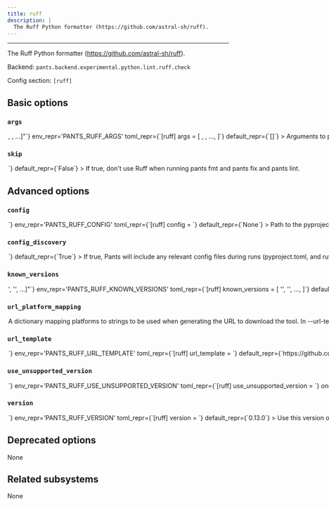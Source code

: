 ```yaml
---
title: ruff
description: |
  The Ruff Python formatter (https://github.com/astral-sh/ruff).
---
```



---

The Ruff Python formatter (https://github.com/astral-sh/ruff).

Backend: <span className="color--primary">`pants.backend.experimental.python.lint.ruff.check`</span>

Config section: <span className="color--primary">`[ruff]`</span>

<span className={styles.options}>

## Basic options

### `args`

<Option
  cli_repr={`--ruff-args="[<shell_str>, <shell_str>, ...]"`}
  env_repr='PANTS_RUFF_ARGS'
  toml_repr={`[ruff]
args = [
    <shell_str>,
    <shell_str>,
    ...,
]`}
  default_repr={`[]`}
>

Arguments to pass directly to Ruff, e.g. `--ruff-args='--exclude=foo --ignore=E501'`.

</Option>

### `skip`

<Option
  cli_repr={`--[no-]ruff-skip`}
  env_repr='PANTS_RUFF_SKIP'
  toml_repr={`[ruff]
skip = <bool>`}
  default_repr={`False`}
>

If true, don&#x27;t use Ruff when running `pants fmt` and `pants fix` and `pants lint`.

</Option>

## Advanced options

### `config`

<Option
  cli_repr={`--ruff-config=<file_option>`}
  env_repr='PANTS_RUFF_CONFIG'
  toml_repr={`[ruff]
config = <file_option>`}
  default_repr={`None`}
>

Path to the `pyproject.toml` or `ruff.toml` file to use for configuration (https://github.com/astral-sh/ruff#configuration).

Setting this option will disable `[ruff].config_discovery`. Use this option if the config is located in a non-standard location.

</Option>

### `config_discovery`

<Option
  cli_repr={`--[no-]ruff-config-discovery`}
  env_repr='PANTS_RUFF_CONFIG_DISCOVERY'
  toml_repr={`[ruff]
config_discovery = <bool>`}
  default_repr={`True`}
>

If true, Pants will include any relevant config files during runs (`pyproject.toml`, and `ruff.toml`).

Use `[ruff].config` instead if your config is in a non-standard location.

</Option>

### `known_versions`

<Option
  cli_repr={`--ruff-known-versions="['<str>', '<str>', ...]"`}
  env_repr='PANTS_RUFF_KNOWN_VERSIONS'
  toml_repr={`[ruff]
known_versions = [
    '<str>',
    '<str>',
    ...,
]`}
  default_repr={`[\n  "0.13.0|macos_x86_64|ac47ad1ac90f3070c064d2f5fceef4fe609fec7c073fd29d0814ed126c492e6d|12924617",\n  "0.13.0|macos_arm64|0d706798534537b6655b79fd95c2955c0a0013d4c54d36679d3306825a6bd6aa|12098971",\n  "0.13.0|linux_x86_64|b56ac90cc6987401bafdcf1b931ef044074c5b9451286afa4606a983f64f4fdd|13437622",\n  "0.13.0|linux_arm64|bdee6f1376470b74b1dc5ed48eca52ec9c3e4512bd7f3204e0df100f0bed4741|12137114",\n  "0.12.5|macos_x86_64|5af0b2931581a5ed91743c9f669c23cb0db9bb1f0c49f8695ad1443dbc6a9e50|12478716",\n  "0.12.5|macos_arm64|8819b61cff645c1d1671df331bb57c1ab230094b686942bccedde1f888feb522|11719060",\n  "0.12.5|linux_x86_64|79beb4eac07beaea24774709eeb88a87115f1b53f857dcc1155431e642e01ade|12995071",\n  "0.12.5|linux_arm64|f147ccdbe26d35f2752c6d97d158bc8e3b4d1833d283748fc48f350c698a6f7b|11787954",\n  "0.11.13|macos_x86_64|8dcc61306472f75c07af6d0446060e26227d773cee319d21900ac3a1d7bc4955|11085786",\n  "0.11.13|macos_arm64|7d5e8feea7ee5c3962807996cad557e8a0c4d676c1cba6223bfb0e8b2ca07723|10425890",\n  "0.11.13|linux_x86_64|4540e8bc5b2af73c4b79e9e993724b044310eea4aa9003cf05ed4bdee6c25735|11609889",\n  "0.11.13|linux_arm64|1ff8292d610302bc20791f6ab264de499b6d2fbf89030fef915908c564a78e82|10519905",\n  "0.11.5|macos_x86_64|c28725c6421d5834b2cd16c7b13c3831b3363d6d558448d7dd3e0aa695551f94|10882726",\n  "0.11.5|macos_arm64|4a5b1a44412bda817debb67d826a565f11b235744870b509f44102403a3a9e89|10228748",\n  "0.11.5|linux_x86_64|067c1c6c4d6033b65fe788f5310075686110b286a102431fb19883c079e2fca1|11413549",\n  "0.11.5|linux_arm64|77c11c7a70d3bf499915bab5a7691e955f4127164c4cfb7ef4e0773892ed2509|10318966",\n  "0.11.0|macos_x86_64|a208dee9c1a7a063dace746836fd2d7e5f7694d2142700d3964fccf141ada555|10861900",\n  "0.11.0|macos_arm64|09ea313f2aab3844432b46c6c5e3e066b26ae4953f4bac1e545176e5dea22306|10239274",\n  "0.11.0|linux_x86_64|3148cd8131ec4f525551b16a57186f5533c705950269cbee7674d484ca6eefe5|11412993",\n  "0.11.0|linux_arm64|60904d6d51b1a8dd49ab948dd1de33ce439ca872c82faa5dab90fce838539317|10313237",\n  "0.10.0|macos_x86_64|2388af7881c7e50026388e953fa6eab7c1ae94c868926a6185c3cb38f9f15aa2|10862770",\n  "0.10.0|macos_arm64|1da279b8302cd86f50d38fc8ad62cd12f4d07c0c402c13a3bac7dc244c7db138|10224628",\n  "0.10.0|linux_x86_64|5e949f667a1dd76ab4382ba713fed3390ddc6088147ba0eb70fd8aa2ec564751|11399512",\n  "0.10.0|linux_arm64|7b9fe2e2cecde897fb35a1a0bb1ccd10dde3395acd81aea7e5e6b0b24824e7c7|10305951",\n  "0.9.10|macos_x86_64|1e5080489fdf483e7111bb1575f045ec13da2fdbfc6ac5fd58b5d55cf9cd7668|10838186",\n  "0.9.10|macos_arm64|1fccbd53431eaa596f2322494edbdc444f99db651566188fa0a9820c26bbef77|10147621",\n  "0.9.10|linux_x86_64|15e93ee078beb5ec24d1afb02a1cce2a873ac627d378c987adda4f6ab3b5f886|11373081",\n  "0.9.10|linux_arm64|c131df77457ed45aa44b617194563ceea2e29e595c42d06804e04155529423b4|10245226",\n  "0.9.6|macos_x86_64|ec88c095036b25e95391ea202fcc9496d565f4e43152db10785eb9757ea0815d|11663591",\n  "0.9.6|macos_arm64|a3132eb5e3d95f36d378144082276fbed0309789dadb19d8a4c41ec5e80451fb|11124436",\n  "0.9.6|linux_x86_64|c725f57aa11d636f1d7f0f378c604d4db29c4dbb5ff0578f9fbbc578364875df|12568611",\n  "0.9.6|linux_arm64|8f64e97deae1c12f659fd13e6e14d78cf15ed876d1548ac76b235f78ab5803e1|11929444",\n  "0.8.6|macos_x86_64|3ff48d180472a1aee6385ba43606ba6a5a6ab89f16a3ca8ccb234966fe3698c1|10374010",\n  "0.8.6|macos_arm64|d24cfe247de2bfd90d7f0604196247b680e1db5b6c8427cf6e540c38044526f7|10005432",\n  "0.8.6|linux_x86_64|a691c78f045f7202b15620939c4b087f301afe884e42d09a19725f61581aa887|11329234",\n  "0.8.6|linux_arm64|23c5d1dd7eed23d2bd6d340df05a068030e267db28150892a72e3dc97b175164|10868993",\n  "0.7.4|macos_x86_64|9762afafafacd801eb95a086dcd3359075ab5cc4cd1371b7ff0550c44ac4e47c|10223356",\n  "0.7.4|macos_arm64|af9583bff12afbca5d5670334e0187dd60c4d91bc71317d1b2dde70cb1200ba9|9882883",\n  "0.7.4|linux_x86_64|38ff38639f33764acf2cf3c3252e2a214b7f5fedafa67c50909926297dba9229|11172665",\n  "0.7.4|linux_arm64|329ddf6bb4f34fbcba273ecb1460280aa2ad92150a94f58110861b3c4453ce35|10703090",\n  "0.7.2|macos_x86_64|5815756947d0a7b1d90805b07ffb2c376c8a9800e9462d545839dc0d79a091d2|10162492",\n  "0.7.2|macos_arm64|1c9f5a4fc815330d01fd8a56a7a70114ff3ed149bd997ff831524313705ba991|9802953",\n  "0.7.2|linux_x86_64|b769e11a3e23a72692cb97ed762ff28e48534972a8ef447fd5b0d3178a56ffd8|11097578",\n  "0.7.2|linux_arm64|f9342fcca6b58143f316ef3e617f39334edb4c3d15fced5220bd939685f6261d|10651691",\n  "0.6.9|macos_x86_64|34aa37643e30dcb81a3c0e011c3a8df552465ea7580ba92ca727a3b7c6de25d1|10018168",\n  "0.6.9|macos_arm64|b94562393a4bf23f1a48521f5495a8e48de885b7c173bd7ea8206d6d09921633|9697031",\n  "0.6.9|linux_x86_64|39a1cd878962ebc88322b4f6d33cae2292454563028f93a3f1f8ce58e3025b07|11000553",\n  "0.6.9|linux_arm64|73df3729a3381d0918e4640aac4b2653c542f74c7b7843dee8310e2c877e6f2e|10724239",\n  "0.6.4|macos_x86_64|4438cbc80c6aa0e839abc3abb2a869a27113631cb40aa26540572fb53752c432|9463378",\n  "0.6.4|macos_arm64|2648dd09984c82db9f3163ce8762c89536e4bf0e198f17e06a01c0e32214273e|9167424",\n  "0.6.4|linux_x86_64|3ca04aabf7259c59193e4153a865618cad26f73be930ce5f6109e0e6097d037b|10373921",\n  "0.6.4|linux_arm64|a9157a0f062d62c1b1582284a8d10629503f38bc9b7126b614cb7569073180ff|10120541",\n  "0.5.7|macos_x86_64|1f9a7d307f191781fc895947af21d32f8c810c5a5a4cdff16ac53d88a14acd69|8662539",\n  "0.5.7|macos_arm64|b78a09f44dc60d8c894aba6cad55abd3b0eccc0992d60a86f74155fc459e227b|8256430",\n  "0.5.7|linux_x86_64|9a5580536ef9cea7d8e56be8af712ac5cd152c081969ece2fbc3631b30bbb5e8|10263458",\n  "0.5.7|linux_arm64|2509d20ef605fb1c8af37af1f46fefc85e1d72add6e87187cb6543420c05dfb1|9991080",\n  "0.4.10|macos_x86_64|6e96f288d13b68863e79c9f107a0c51660215829726c9d3dc4879c1801fa3140|8490153|https://github.com/astral-sh/ruff/releases/download/v0.4.10/ruff-0.4.10-x86_64-apple-darwin.tar.gz",\n  "0.4.10|macos_arm64|5a4ff81270eee1efa7901566719aca705a3e8d0f1abead96c01caa4678a7762e|8094319|https://github.com/astral-sh/ruff/releases/download/v0.4.10/ruff-0.4.10-aarch64-apple-darwin.tar.gz",\n  "0.4.10|linux_x86_64|332ba368c6e08afc3c5d1c7f6e4fb7bf238b7cbf007b400e6bdf01a0a36ae656|10130989|https://github.com/astral-sh/ruff/releases/download/v0.4.10/ruff-0.4.10-x86_64-unknown-linux-musl.tar.gz",\n  "0.4.10|linux_arm64|75332c97520233b5f95cb3d40bdef13b40e1aa5e6c82a078623993545771f55f|9851689|https://github.com/astral-sh/ruff/releases/download/v0.4.10/ruff-0.4.10-aarch64-unknown-linux-musl.tar.gz",\n  "0.4.9|macos_x86_64|e4d745adb0f5a0b08f2c9ca71e57f451a9b8485ae35b5555d9f5d20fc93a6cb6|8510706|https://github.com/astral-sh/ruff/releases/download/v0.4.9/ruff-0.4.9-x86_64-apple-darwin.tar.gz",\n  "0.4.9|macos_arm64|5f4506d7ec2ae6ac5a48ba309218a4b825a00d4cad9967b7bbcec1724ef04930|8148128|https://github.com/astral-sh/ruff/releases/download/v0.4.9/ruff-0.4.9-aarch64-apple-darwin.tar.gz",\n  "0.4.9|linux_x86_64|5ceba21dad91e3fa05056ca62f278b0178516cfad8dbf08cf2433c6f1eeb92d3|8863118|https://github.com/astral-sh/ruff/releases/download/v0.4.9/ruff-0.4.9-x86_64-unknown-linux-musl.tar.gz",\n  "0.4.9|linux_arm64|00c50563f9921a141ddd4ec0371149f3bbfa0369d9d238a143bcc3a932363785|8106747|https://github.com/astral-sh/ruff/releases/download/v0.4.9/ruff-0.4.9-aarch64-unknown-linux-musl.tar.gz",\n  "0.3.7|macos_x86_64|b1c961c1bed427e74ab72950c6debcb078c82aba0ee347183cc27a9fc8aaa43b|8615221|https://github.com/astral-sh/ruff/releases/download/v0.3.7/ruff-0.3.7-x86_64-apple-darwin.tar.gz",\n  "0.3.7|linux_x86_64|3f8348096f7d9c0a9266c4a821dbc7599ef299983e456b61eb0d5290d8615df8|8905370|https://github.com/astral-sh/ruff/releases/download/v0.3.7/ruff-0.3.7-x86_64-unknown-linux-musl.tar.gz",\n  "0.3.7|linux_arm64|0e79fbefcd813a10fa60250441bbe36978c95d010b64646848fada64b9af61f0|8180808|https://github.com/astral-sh/ruff/releases/download/v0.3.7/ruff-0.3.7-aarch64-unknown-linux-musl.tar.gz",\n  "0.2.2|macos_x86_64|798a2028a783f10f21f11eb59763eabcff9961d4302cdcc37d186ab9f864ca82|7611899|https://github.com/astral-sh/ruff/releases/download/v0.2.2/ruff-0.2.2-x86_64-apple-darwin.tar.gz",\n  "0.2.2|macos_arm64|21454a77f0a5ff8ed23a43327f6de9c2f9f6bab1352ebe87fc03866889fa7fae|7262889|https://github.com/astral-sh/ruff/releases/download/v0.2.2/ruff-0.2.2-aarch64-apple-darwin.tar.gz",\n  "0.2.2|linux_x86_64|044e4dbd46acc12de78a144c24fd9af86003eaba28e83244546d85076a9c7b04|7881552|https://github.com/astral-sh/ruff/releases/download/v0.2.2/ruff-0.2.2-x86_64-unknown-linux-musl.tar.gz",\n  "0.2.2|linux_arm64|e73a37f41acf4a4f44cdb9b587316f0f9eb83b51c3c134d1401501e3f8d65dee|7247275|https://github.com/astral-sh/ruff/releases/download/v0.2.2/ruff-0.2.2-aarch64-unknown-linux-musl.tar.gz",\n  "0.1.15|macos_x86_64|6d006dc427a74cba930717297b0c472856a2be4cfc37cd04309895c11329dc68|7308240|https://github.com/astral-sh/ruff/releases/download/v0.1.15/ruff-0.1.15-x86_64-apple-darwin.tar.gz",\n  "0.1.15|macos_arm64|373c648d693ddaf4f1936a05d3093aabd08553f585c3c3afbbdba41d16b70032|7025376|https://github.com/astral-sh/ruff/releases/download/v0.1.15/ruff-0.1.15-aarch64-apple-darwin.tar.gz",\n  "0.1.15|linux_x86_64|d7389b9743b0b909c364d11bba94d13302171d751430b58c13dcdf248e924276|7605249|https://github.com/astral-sh/ruff/releases/download/v0.1.15/ruff-0.1.15-x86_64-unknown-linux-musl.tar.gz",\n  "0.1.15|linux_arm64|e9ed3c353c4f2b801ed4d21fee2b6159883ad777e959fbbad0b2d2b22e1974c7|7049764|https://github.com/astral-sh/ruff/releases/download/v0.1.15/ruff-0.1.15-aarch64-unknown-linux-musl.tar.gz"\n]`}
>

Known versions to verify downloads against.

Each element is a pipe-separated string of `version|platform|sha256|length` or
`version|platform|sha256|length|url_override`, where:

- `version` is the version string
- `platform` is one of `[linux_arm64,linux_x86_64,macos_arm64,macos_x86_64]`
- `sha256` is the 64-character hex representation of the expected sha256
  digest of the download file, as emitted by `shasum -a 256`
- `length` is the expected length of the download file in bytes, as emitted by
  `wc -c`
- (Optional) `url_override` is a specific url to use instead of the normally
  generated url for this version

E.g., `3.1.2|macos_x86_64|6d0f18cd84b918c7b3edd0203e75569e0c7caecb1367bbbe409b44e28514f5be|42813`.
and `3.1.2|macos_arm64 |aca5c1da0192e2fd46b7b55ab290a92c5f07309e7b0ebf4e45ba95731ae98291|50926|https://example.mac.org/bin/v3.1.2/mac-aarch64-v3.1.2.tgz`.

Values are space-stripped, so pipes can be indented for readability if necessary.

</Option>

### `url_platform_mapping`

<Option
  cli_repr={`--ruff-url-platform-mapping="{'key1': val1, 'key2': val2, ...}"`}
  env_repr='PANTS_RUFF_URL_PLATFORM_MAPPING'
  toml_repr={`[ruff.url_platform_mapping]
key1 = val1
key2 = val2
...`}
  default_repr={`{\n  "linux_arm64": "aarch64-unknown-linux-musl",\n  "linux_x86_64": "x86_64-unknown-linux-musl",\n  "macos_arm64": "aarch64-apple-darwin",\n  "macos_x86_64": "x86_64-apple-darwin"\n}`}
>

A dictionary mapping platforms to strings to be used when generating the URL to download the tool.

In `--url-template`, anytime the `{platform}` string is used, Pants will determine the current platform, and substitute `{platform}` with the respective value from your dictionary.

For example, if you define `{"macos_x86_64": "apple-darwin", "linux_x86_64": "unknown-linux"}`, and run Pants on Linux with an intel architecture, then `{platform}` will be substituted in the `--url-template` option with `unknown-linux`.

</Option>

### `url_template`

<Option
  cli_repr={`--ruff-url-template=<str>`}
  env_repr='PANTS_RUFF_URL_TEMPLATE'
  toml_repr={`[ruff]
url_template = <str>`}
  default_repr={`https://github.com/astral-sh/ruff/releases/download/{version}/ruff-{platform}.tar.gz`}
>

URL to download the tool, either as a single binary file or a compressed file (e.g. zip file). You can change this to point to your own hosted file, e.g. to work with proxies or for access via the filesystem through a `file:$abspath` URL (e.g. `file:/this/is/absolute`, possibly by [templating the buildroot in a config file](https://www.pantsbuild.org/2.30/docs/using-pants/key-concepts/options#config-file-entries)).

Use `{version}` to have the value from `--version` substituted, and `{platform}` to have a value from `--url-platform-mapping` substituted in, depending on the current platform. For example, https://github.com/.../protoc-&#123;version&#125;-&#123;platform&#125;.zip.

</Option>

### `use_unsupported_version`

<Option
  cli_repr={`--ruff-use-unsupported-version=<UnsupportedVersionUsage>`}
  env_repr='PANTS_RUFF_USE_UNSUPPORTED_VERSION'
  toml_repr={`[ruff]
use_unsupported_version = <UnsupportedVersionUsage>`}
  one_of='error, warning'
  default_repr={`error`}
>

What action to take in case the requested version of Ruff is not supported.

Supported Ruff versions: &#x3E;=0.1.2,&#x3C;1

</Option>

### `version`

<Option
  cli_repr={`--ruff-version=<str>`}
  env_repr='PANTS_RUFF_VERSION'
  toml_repr={`[ruff]
version = <str>`}
  default_repr={`0.13.0`}
>

Use this version of Ruff.

Supported Ruff versions: &#x3E;=0.1.2,&#x3C;1

</Option>

## Deprecated options

None

## Related subsystems

None

</span>
